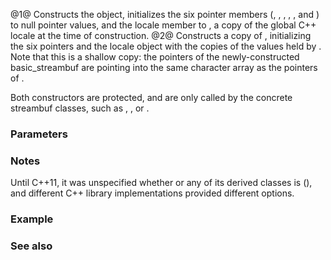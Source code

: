 {{cpp/io/basic_streambuf/title|basic_streambuf}}
{{cpp/io/basic_streambuf/navbar}}
{{dcl begin}}
{{dcl|num=1|
protected:
basic_streambuf();
}}
{{dcl|num=2|since=c++11|
protected:
basic_streambuf(const basic_streambuf&amp; rhs);
}}
{{dcl end}}

@1@ Constructs the {{tt|basic_streambuf}} object, initializes the six pointer members ({{tt|eback()}}, {{tt|gptr()}}, {{tt|egptr()}}, {{tt|pbase()}}, {{tt|pptr()}}, and {{tt|epptr()}}) to null pointer values, and the locale member to {{c|std::locale()}}, a copy of the global C++ locale at the time of construction.
@2@ Constructs a copy of {{c|rhs}}, initializing the six pointers and the locale object with the copies of the values held by {{c|rhs}}. Note that this is a shallow copy: the pointers of the newly-constructed basic_streambuf are pointing into the same character array as the pointers of {{c|rhs}}.

Both constructors are protected, and are only called by the concrete streambuf classes, such as {{lc|std::basic_filebuf}}, {{lc|std::basic_stringbuf}}, or {{lc|std::strstreambuf}}.

===Parameters===
{{par begin}}
{{par|rhs|a streambuf object to copy}}
{{par end}}

===Notes===
Until C++11, it was unspecified whether {{tt|basic_streambuf}} or any of its derived classes is {{named req|CopyConstructible}} ({{lwg|421}}), and different C++ library implementations provided different options.

===Example===
{{example}}

===See also===
{{dsc begin}}
{{dsc inc|cpp/io/basic_filebuf/dsc basic_filebuf}}
{{dsc inc|cpp/io/basic_stringbuf/dsc constructor}}
{{dsc inc|cpp/io/strstreambuf/dsc strstreambuf}}
{{dsc end}}

{{langlinks|es|ja|ru|zh}}